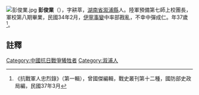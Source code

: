 [[File:彭俊業.jpg|thumb]]
'''彭俊業'''（{{bd|1908年||1945年|2月|}}），字耕萃，[[湖南省|湖南省]][[溆浦縣|溆浦縣]]人。陸軍預備第七師上校團長，軍校第八期畢業，民國34年2月，[[伊寧事變|伊寧事變]]中率部戡亂，不幸中彈成仁。年37歲<ref>《抗戰軍人忠烈錄》（第一輯），曾國傑編輯，戰史叢刊第十二種，國防部史政局編，民國37年3月</ref>。

==註釋==
{{reflist}}

{{DEFAULTSORT:peng junye}}
[[Category:中國抗日戰爭犧牲者|Category:中國抗日戰爭犧牲者]]
[[Category:溆浦人|Category:溆浦人]]
{{china-bio-stub}}